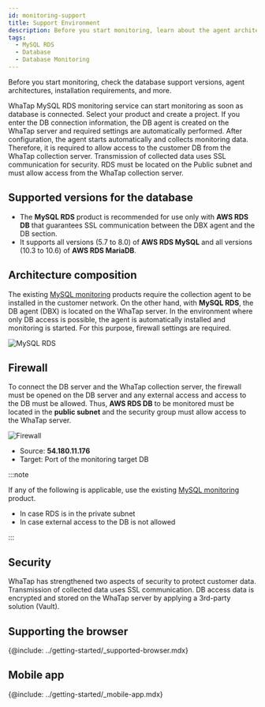 ```yaml
---
id: monitoring-support
title: Support Environment
description: Before you start monitoring, learn about the agent architecture and installation requirements.
tags:
  - MySQL RDS
  - Database
  - Database Monitoring
---
```


Before you start monitoring, check the database support versions, agent architectures, installation requirements, and more. 

WhaTap MySQL RDS monitoring service can start monitoring as soon as database is connected. Select your product and create a project. If you enter the DB connection information, the DB agent is created on the WhaTap server and required settings are automatically performed. After configuration, the agent starts automatically and collects monitoring data. Therefore, it is required to allow access to the customer DB from the WhaTap collection server. Transmission of collected data uses SSL communication for security. RDS must be located on the Public subnet and must allow access from the WhaTap collection server.

## Supported versions for the database

-   The **MySQL RDS** product is recommended for use only with **AWS RDS DB** that guarantees SSL communication between the DBX agent and the DB section.
-   It supports all versions (5.7 to 8.0) of **AWS RDS MySQL** and all versions (10.3 to 10.6) of **AWS RDS MariaDB**.

## Architecture composition

The existing [MySQL monitoring](https://docs.whatap.io/mysql/monitoring-intro) products require the collection agent to be installed in the customer network. On the other hand, with **MySQL RDS**, the DB agent (DBX) is located on the WhaTap server. In the environment where only DB access is possible, the agent is automatically installed and monitoring is started. For this purpose, firewall settings are required.

![MySQL RDS](/img/mysql-rds-architecture.jpeg)

## Firewall

To connect the DB server and the WhaTap collection server, the firewall must be opened on the DB server and any external access and access to the DB must be allowed. Thus, **AWS RDS DB** to be monitored must be located in the **public subnet** and the security group must allow access to the WhaTap server.

![Firewall](/img/mysql-rds-firewall.png)

-   Source: **54.180.11.176**
-   Target: Port of the monitoring target DB

:::note

If any of the following is applicable, use the existing [MySQL monitoring](https://docs.whatap.io/mysql/monitoring-intro) product.

-   In case RDS is in the private subnet
-   In case external access to the DB is not allowed

:::

## Security

WhaTap has strengthened two aspects of security to protect customer data. Transmission of collected data uses SSL communication. DB access data is encrypted and stored on the WhaTap server by applying a 3rd-party solution (Vault).

## Supporting the browser

{@include: ../getting-started/_supported-browser.mdx}  

## Mobile app

{@include: ../getting-started/_mobile-app.mdx} 
